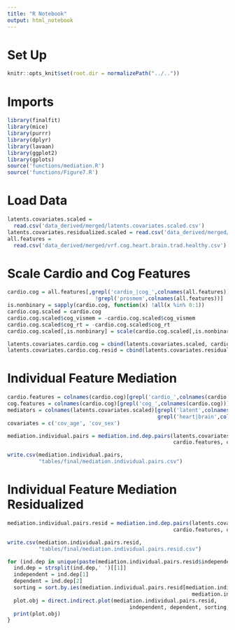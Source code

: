 ```yaml
---
title: "R Notebook"
output: html_notebook
---
```


# Set Up
```r
knitr::opts_knit$set(root.dir = normalizePath("../.."))
```

# Imports
```r
library(finalfit)
library(mice)
library(purrr)
library(dplyr)
library(lavaan)
library(ggplot2)
library(gplots)
source('functions/mediation.R')
source('functions/Figure7.R')
```

# Load Data
```r
latents.covariates.scaled = 
  read.csv('data_derived/merged/latents.covariates.scaled.csv')
latents.covariates.residualized.scaled = read.csv('data_derived/merged/latents.covariates.residualized.scaled.csv')
all.features = 
  read.csv('data_derived/merged/vrf.cog.heart.brain.trad.healthy.csv')
```

# Scale Cardio and Cog Features
```r
cardio.cog = all.features[,grepl('cardio_|cog_',colnames(all.features)) & 
                            !grepl('prosmem',colnames(all.features))]
is.nonbinary = sapply(cardio.cog, function(x) !all(x %in% 0:1))
cardio.cog.scaled = cardio.cog
cardio.cog.scaled$cog_vismem = -cardio.cog.scaled$cog_vismem
cardio.cog.scaled$cog_rt = -cardio.cog.scaled$cog_rt
cardio.cog.scaled[,is.nonbinary] = scale(cardio.cog.scaled[,is.nonbinary])
```

```r
latents.covariates.cardio.cog = cbind(latents.covariates.scaled, cardio.cog.scaled)
latents.covariates.cardio.cog.resid = cbind(latents.covariates.residualized.scaled, cardio.cog.scaled)
```

# Individual Feature Mediation 

```r
cardio.features = colnames(cardio.cog)[grepl('cardio_',colnames(cardio.cog))]
cog.features = colnames(cardio.cog)[grepl('cog_',colnames(cardio.cog))]
mediators = colnames(latents.covariates.scaled)[grepl('latent',colnames(latents.covariates.scaled)) &
                                                grepl('heart|brain',colnames(latents.covariates.scaled))]
covariates = c('cov_age', 'cov_sex')
```

```r
mediation.individual.pairs = mediation.ind.dep.pairs(latents.covariates.cardio.cog, 
                                                     cardio.features, cog.features, mediators, covariates)
```

```r
write.csv(mediation.individual.pairs,
          "tables/final/mediation.individual.pairs.csv")
```

# Individual Feature Mediation Residualized

```r
mediation.individual.pairs.resid = mediation.ind.dep.pairs(latents.covariates.cardio.cog.resid, 
                                                     cardio.features, cog.features, mediators, covariates)
```

```r
write.csv(mediation.individual.pairs.resid,
          "tables/final/mediation.individual.pairs.resid.csv")
```


```r
for (ind.dep in unique(paste(mediation.individual.pairs.resid$independent, mediation.individual.pairs.resid$dependent))) {
  ind.dep = strsplit(ind.dep,' ')[[1]]
  independent = ind.dep[1]
  dependent = ind.dep[2]
  sorting = sort.by.ies(mediation.individual.pairs.resid[mediation.individual.pairs.resid$independent==independent &
                                                           mediation.individual.pairs.resid$dependent==dependent,])
  plot.obj = direct.indirect.plot(mediation.individual.pairs.resid, 
                                       independent, dependent, sorting, ylims=c(-0.1,0.1))
  print(plot.obj)
}
```






